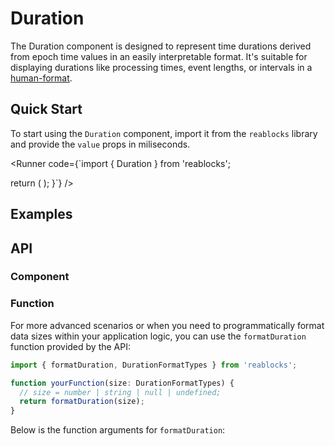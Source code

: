 
<Meta of={DurationStories} />

# Duration
The Duration component is designed to represent time durations derived from epoch time values in an easily interpretable format. 
It's suitable for displaying durations like processing times, event lengths, or intervals in a [human-format](https://www.npmjs.com/package/human-format).

## Quick Start
To start using the `Duration` component, import it from the `reablocks` library and provide the `value` props in miliseconds.

<Runner code={`import { Duration } from 'reablocks';

  return (
    <Duration value="123459101" />
  );
}`}
/>

## Examples
<ToggleCanvas of={DurationStories.Simple} storybook="components-data-duration--simple" />

## API
### Component
<PropsTable name="Duration" />

### Function
For more advanced scenarios or when you need to programmatically format data sizes within your application logic, 
you can use the `formatDuration` function provided by the API:

```ts
import { formatDuration, DurationFormatTypes } from 'reablocks';

function yourFunction(size: DurationFormatTypes) {
  // size = number | string | null | undefined;
  return formatDuration(size);
}
```

Below is the function arguments for `formatDuration`:

<ParametersTable type="functions" name="formatDuration" />